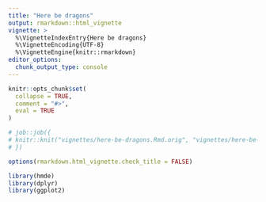 ```yaml
---
title: "Here be dragons"
output: rmarkdown::html_vignette
vignette: >
  %\VignetteIndexEntry{Here be dragons}
  %\VignetteEncoding{UTF-8}
  %\VignetteEngine{knitr::rmarkdown}
editor_options:
  chunk_output_type: console
---
```


```r
knitr::opts_chunk$set(
  collapse = TRUE,
  comment = "#>",
  eval = TRUE
)

# job::job({
# knitr::knit("vignettes/here-be-dragons.Rmd.orig", "vignettes/here-be-dragons.Rmd")
# })
```

```r
options(rmarkdown.html_vignette.check_title = FALSE)
```

```r
library(hmde)
library(dplyr)
library(ggplot2)
```
